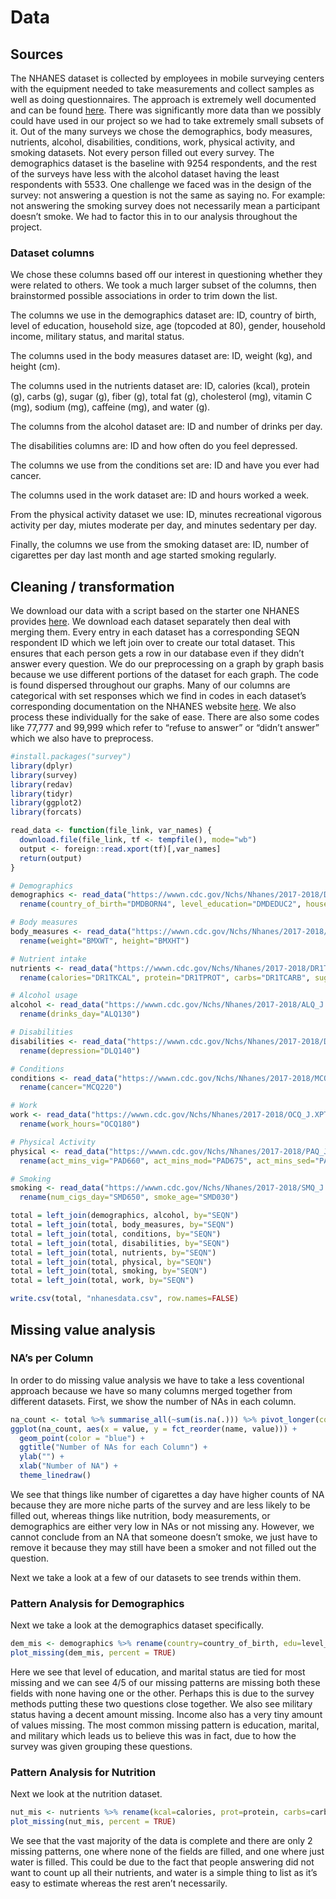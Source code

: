 # Data 

## Sources

The NHANES dataset is collected by employees in mobile surveying centers with the equipment needed to take measurements and collect samples as well as doing questionnaires. The approach is extremely well documented and can be found [here](https://www.cdc.gov/nchs/data/series/sr_02/sr02-184-508.pdf). There was significantly more data than we possibly could have used in our project so we had to take extremely small subsets of it. Out of the many surveys we chose the demographics, body measures, nutrients, alcohol, disabilities, conditions, work, physical activity, and smoking datasets. Not every person filled out every survey. The demographics dataset is the baseline with 9254 respondents, and the rest of the surveys have less with the alcohol dataset having the least respondents with 5533. One challenge we faced was in the design of the survey: not answering a question is not the same as saying no. For example: not answering the smoking survey does not necessarily mean a participant doesn't smoke. We had to factor this in to our analysis throughout the project.

### Dataset columns
We chose these columns based off our interest in questioning whether they were related to others. We took a much larger subset of the columns, then brainstormed possible associations in order to trim down the list.

The columns we use in the demographics dataset are: ID, country of birth, level of education, household size, age (topcoded at 80), gender, household income, military status, and marital status.

The columns used in the body measures dataset are: ID, weight (kg), and height (cm).

The columns used in the nutrients dataset are: ID, calories (kcal), protein (g), carbs (g), sugar (g), fiber (g), total fat (g), cholesterol (mg), vitamin C (mg), sodium (mg), caffeine (mg), and water (g).

The columns from the alcohol dataset are: ID and number of drinks per day.

The disabilities columns are: ID and how often do you feel depressed.

The columns we use from the conditions set are: ID and have you ever had cancer.

The columns used in the work dataset are: ID and hours worked a week.

From the physical activity dataset we use: ID, minutes recreational vigorous activity per day, miutes moderate per day, and minutes sedentary per day.

Finally, the columns we use from the smoking dataset are: ID, number of cigarettes per day last month and age started smoking regularly.

## Cleaning / transformation

We download our data with a script based on the starter one NHANES provides [here](https://wwwn.cdc.gov/nchs/data/Tutorials/Code/DB303_R.r). We download each dataset separately then deal with merging them. Every entry in each dataset has a corresponding SEQN respondent ID which we left join over to create our total dataset. This ensures that each person gets a row in our database even if they didn't answer every question. We do our preprocessing on a graph by graph basis because we use different portions of the dataset for each graph. The code is found dispersed throughout our graphs. Many of our columns are categorical with set responses which we find in codes in each dataset's corresponding documentation on the NHANES website [here](https://wwwn.cdc.gov/nchs/nhanes/continuousnhanes/default.aspx?BeginYear=2017). We also process these individually for the sake of ease. There are also some codes like 77,777 and 99,999 which refer to "refuse to answer" or "didn't answer" which we also have to preprocess.

```r
#install.packages("survey")
library(dplyr)
library(survey)
library(redav)
library(tidyr)
library(ggplot2)
library(forcats)
```

```r
read_data <- function(file_link, var_names) {
  download.file(file_link, tf <- tempfile(), mode="wb")
  output <- foreign::read.xport(tf)[,var_names]
  return(output)
}
```

```r
# Demographics
demographics <- read_data("https://wwwn.cdc.gov/Nchs/Nhanes/2017-2018/DEMO_J.XPT", c("SEQN","DMDBORN4","DMDEDUC2","DMDHHSIZ","RIDAGEYR","RIAGENDR", "INDHHIN2", "DMQMILIZ", "DMDMARTL")) %>%
  rename(country_of_birth="DMDBORN4", level_education="DMDEDUC2", household_size="DMDHHSIZ", age="RIDAGEYR", gender="RIAGENDR", household_income="INDHHIN2", military_status="DMQMILIZ", marital_status="DMDMARTL")

# Body measures
body_measures <- read_data("https://wwwn.cdc.gov/Nchs/Nhanes/2017-2018/BMX_J.XPT", c("SEQN", "BMXWT", "BMXHT")) %>%
  rename(weight="BMXWT", height="BMXHT")

# Nutrient intake
nutrients <- read_data("https://wwwn.cdc.gov/Nchs/Nhanes/2017-2018/DR1TOT_J.XPT", c("SEQN", "DR1TKCAL", "DR1TPROT", "DR1TCARB", "DR1TSUGR", "DR1TFIBE", "DR1TTFAT", "DR1TCHOL", "DR1TVC", "DR1TSODI", "DR1TCAFF", "DR1_320Z")) %>%
  rename(calories="DR1TKCAL", protein="DR1TPROT", carbs="DR1TCARB", sugar="DR1TSUGR", fiber="DR1TFIBE", fat="DR1TTFAT", cholesterol="DR1TCHOL", vitc="DR1TVC", sodium="DR1TSODI", caffeine="DR1TCAFF", water="DR1_320Z")

# Alcohol usage
alcohol <- read_data("https://wwwn.cdc.gov/Nchs/Nhanes/2017-2018/ALQ_J.XPT", c("SEQN", "ALQ130")) %>%
  rename(drinks_day="ALQ130")

# Disabilities
disabilities <- read_data("https://wwwn.cdc.gov/Nchs/Nhanes/2017-2018/DLQ_J.XPT", c("SEQN", "DLQ140")) %>%
  rename(depression="DLQ140")

# Conditions
conditions <- read_data("https://wwwn.cdc.gov/Nchs/Nhanes/2017-2018/MCQ_J.XPT", c("SEQN", "MCQ220")) %>%
  rename(cancer="MCQ220")

# Work
work <- read_data("https://wwwn.cdc.gov/Nchs/Nhanes/2017-2018/OCQ_J.XPT", c("SEQN", "OCQ180")) %>%
  rename(work_hours="OCQ180")

# Physical Activity
physical <- read_data("https://wwwn.cdc.gov/Nchs/Nhanes/2017-2018/PAQ_J.XPT", c("SEQN", "PAD660", "PAD675", "PAD680")) %>%
  rename(act_mins_vig="PAD660", act_mins_mod="PAD675", act_mins_sed="PAD680")

# Smoking
smoking <- read_data("https://wwwn.cdc.gov/Nchs/Nhanes/2017-2018/SMQ_J.XPT", c("SEQN", "SMD650", "SMD030")) %>%
  rename(num_cigs_day="SMD650", smoke_age="SMD030")
```

```r
total = left_join(demographics, alcohol, by="SEQN")
total = left_join(total, body_measures, by="SEQN")
total = left_join(total, conditions, by="SEQN")
total = left_join(total, disabilities, by="SEQN")
total = left_join(total, nutrients, by="SEQN")
total = left_join(total, physical, by="SEQN")
total = left_join(total, smoking, by="SEQN")
total = left_join(total, work, by="SEQN")
```

```r
write.csv(total, "nhanesdata.csv", row.names=FALSE)
```

## Missing value analysis

### NA's per Column
In order to do missing value analysis we have to take a less coventional approach because we have so many columns merged together from different datasets. First, we show the number of NAs in each column.

```r
na_count <- total %>% summarise_all(~sum(is.na(.))) %>% pivot_longer(cols=1:ncol(total))
ggplot(na_count, aes(x = value, y = fct_reorder(name, value))) +
  geom_point(color = "blue") +
  ggtitle("Number of NAs for each Column") +
  ylab("") +
  xlab("Number of NA") +
  theme_linedraw()
```

We see that things like number of cigarettes a day have higher counts of NA because they are more niche parts of the survey and are less likely to be filled out, whereas things like nutrition, body measurements, or demographics are either very low in NAs or not missing any. However, we cannot conclude from an NA that someone doesn't smoke, we just have to remove it because they may still have been a smoker and not filled out the question.

Next we take a look at a few of our datasets to see trends within them.

### Pattern Analysis for Demographics

Next we take a look at the demographics dataset specifically.

```r
dem_mis <- demographics %>% rename(country=country_of_birth, edu=level_education, hsize=household_size, age=age, gender=gender, inc=household_income, mil=military_status, mar=marital_status)
plot_missing(dem_mis, percent = TRUE)
```

Here we see that level of education, and marital status are tied for most missing and we can see 4/5 of our missing patterns are missing both these fields with none having one or the other. Perhaps this is due to the survey methods putting these two questions close together. We also see military status having a decent amount missing. Income also has a very tiny amount of values missing. The most common missing pattern is education, marital, and military which leads us to believe this was in fact, due to how the survey was given grouping these questions.

### Pattern Analysis for Nutrition

Next we look at the nutrition dataset.

```r
nut_mis <- nutrients %>% rename(kcal=calories, prot=protein, carbs=carbs, sugar=sugar, fiber=fiber, fat=fat, chol=cholesterol, vitc=vitc, sodium=sodium, caf=caffeine, water=water)
plot_missing(nut_mis, percent = TRUE)
```

We see that the vast majority of the data is complete and there are only 2 missing patterns, one where none of the fields are filled, and one where just water is filled. This could be due to the fact that people answering did not want to count up all their nutrients, and water is a simple thing to list as it's easy to estimate whereas the rest aren't necessarily.